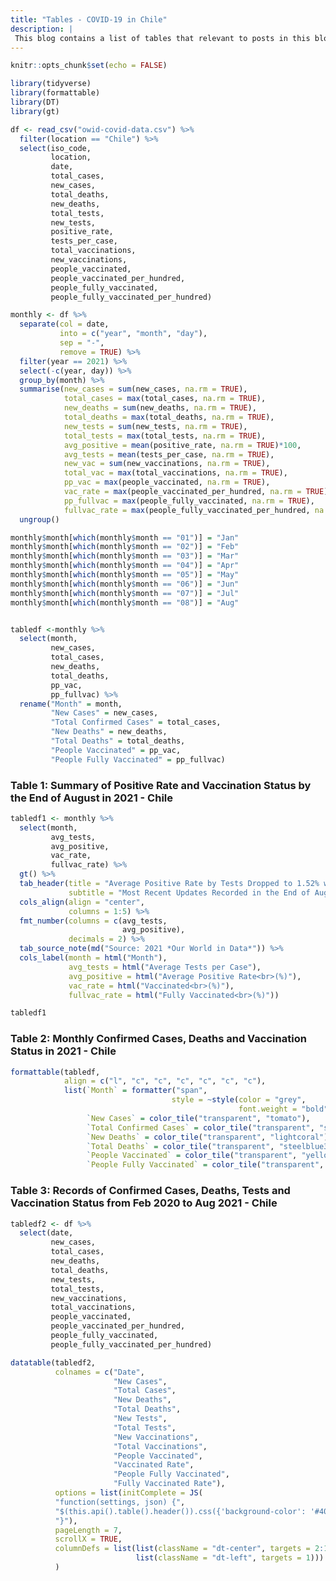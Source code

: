 ```yaml
---
title: "Tables - COVID-19 in Chile"
description: |
 This blog contains a list of tables that relevant to posts in this blog, all tables are created based on the dataset retrieved from Our World in Data on 1 Sep 2021.
---
```


```r
knitr::opts_chunk$set(echo = FALSE)
```

```r
library(tidyverse)
library(formattable)
library(DT)
library(gt)
```

```r
df <- read_csv("owid-covid-data.csv") %>% 
  filter(location == "Chile") %>% 
  select(iso_code,
         location,
         date,
         total_cases,
         new_cases,
         total_deaths,
         new_deaths,
         total_tests,
         new_tests,
         positive_rate,
         tests_per_case,
         total_vaccinations,
         new_vaccinations,
         people_vaccinated,
         people_vaccinated_per_hundred,
         people_fully_vaccinated,
         people_fully_vaccinated_per_hundred)

monthly <- df %>%
  separate(col = date,
           into = c("year", "month", "day"),
           sep = "-",
           remove = TRUE) %>% 
  filter(year == 2021) %>% 
  select(-c(year, day)) %>% 
  group_by(month) %>% 
  summarise(new_cases = sum(new_cases, na.rm = TRUE),
            total_cases = max(total_cases, na.rm = TRUE),
            new_deaths = sum(new_deaths, na.rm = TRUE),
            total_deaths = max(total_deaths, na.rm = TRUE),
            new_tests = sum(new_tests, na.rm = TRUE),
            total_tests = max(total_tests, na.rm = TRUE),
            avg_positive = mean(positive_rate, na.rm = TRUE)*100,
            avg_tests = mean(tests_per_case, na.rm = TRUE),
            new_vac = sum(new_vaccinations, na.rm = TRUE),
            total_vac = max(total_vaccinations, na.rm = TRUE),
            pp_vac = max(people_vaccinated, na.rm = TRUE),
            vac_rate = max(people_vaccinated_per_hundred, na.rm = TRUE),
            pp_fullvac = max(people_fully_vaccinated, na.rm = TRUE),
            fullvac_rate = max(people_fully_vaccinated_per_hundred, na.rm = TRUE)) %>% 
  ungroup()

monthly$month[which(monthly$month == "01")] = "Jan"
monthly$month[which(monthly$month == "02")] = "Feb"
monthly$month[which(monthly$month == "03")] = "Mar"
monthly$month[which(monthly$month == "04")] = "Apr"
monthly$month[which(monthly$month == "05")] = "May"
monthly$month[which(monthly$month == "06")] = "Jun"
monthly$month[which(monthly$month == "07")] = "Jul"
monthly$month[which(monthly$month == "08")] = "Aug"


tabledf <-monthly %>% 
  select(month,
         new_cases,
         total_cases,
         new_deaths,
         total_deaths,
         pp_vac,
         pp_fullvac) %>% 
  rename("Month" = month,
         "New Cases" = new_cases,
         "Total Confirmed Cases" = total_cases,
         "New Deaths" = new_deaths,
         "Total Deaths" = total_deaths,
         "People Vaccinated" = pp_vac,
         "People Fully Vaccinated" = pp_fullvac)

```

### Table 1: Summary of Positive Rate and Vaccination Status by the End of August in 2021 - Chile

```r
tabledf1 <- monthly %>% 
  select(month,
         avg_tests,
         avg_positive,
         vac_rate,
         fullvac_rate) %>% 
  gt() %>% 
  tab_header(title = "Average Positive Rate by Tests Dropped to 1.52% with Over 70% of the Population Fully Vaccinated",
             subtitle = "Most Recent Updates Recorded in the End of August 2021") %>% 
  cols_align(align = "center",
             columns = 1:5) %>% 
  fmt_number(columns = c(avg_tests,
                         avg_positive),
             decimals = 2) %>% 
  tab_source_note(md("Source: 2021 *Our World in Data*")) %>% 
  cols_label(month = html("Month"),
             avg_tests = html("Average Tests per Case"),
             avg_positive = html("Average Positive Rate<br>(%)"),
             vac_rate = html("Vaccinated<br>(%)"),
             fullvac_rate = html("Fully Vaccinated<br>(%)"))

tabledf1 
```

### Table 2: Monthly Confirmed Cases, Deaths and Vaccination Status in 2021 - Chile

```r
formattable(tabledf, 
            align = c("l", "c", "c", "c", "c", "c", "c"),
            list(`Month` = formatter("span",
                                    style = ~style(color = "grey",
                                                   font.weight = "bold")),
                 `New Cases` = color_tile("transparent", "tomato"),
                 `Total Confirmed Cases` = color_tile("transparent", "steelblue3"),
                 `New Deaths` = color_tile("transparent", "lightcoral"),
                 `Total Deaths` = color_tile("transparent", "steelblue3"),
                 `People Vaccinated` = color_tile("transparent", "yellowgreen"),
                 `People Fully Vaccinated` = color_tile("transparent", "limegreen")))
```

### Table 3: Records of Confirmed Cases, Deaths, Tests and Vaccination Status from Feb 2020 to Aug 2021 - Chile

```r
tabledf2 <- df %>% 
  select(date,
         new_cases,
         total_cases,
         new_deaths,
         total_deaths,
         new_tests,
         total_tests,
         new_vaccinations,
         total_vaccinations,
         people_vaccinated,
         people_vaccinated_per_hundred,
         people_fully_vaccinated,
         people_fully_vaccinated_per_hundred)

datatable(tabledf2,
          colnames = c("Date", 
                       "New Cases", 
                       "Total Cases", 
                       "New Deaths",
                       "Total Deaths",
                       "New Tests", 
                       "Total Tests", 
                       "New Vaccinations", 
                       "Total Vaccinations",
                       "People Vaccinated", 
                       "Vaccinated Rate", 
                       "People Fully Vaccinated",
                       "Fully Vaccinated Rate"),
          options = list(initComplete = JS(
          "function(settings, json) {",
          "$(this.api().table().header()).css({'background-color': '#404b5d', 'color': '#fff'});",
          "}"),
          pageLength = 7,
          scrollX = TRUE,
          columnDefs = list(list(className = "dt-center", targets = 2:13),
                            list(className = "dt-left", targets = 1)))
          )
```

